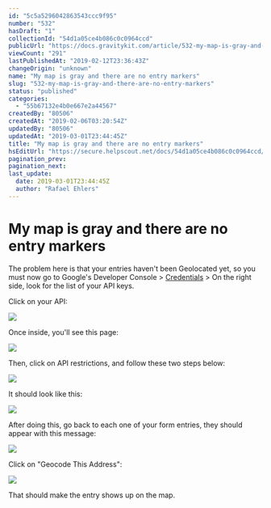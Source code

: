 ```yaml
---
id: "5c5a5296042863543ccc9f95"
number: "532"
hasDraft: "1"
collectionId: "54d1a05ce4b086c0c0964ccd"
publicUrl: "https://docs.gravitykit.com/article/532-my-map-is-gray-and-there-are-no-entry-markers"
viewCount: "291"
lastPublishedAt: "2019-02-12T23:36:43Z"
changeOrigin: "unknown"
name: "My map is gray and there are no entry markers"
slug: "532-my-map-is-gray-and-there-are-no-entry-markers"
status: "published"
categories: 
  - "55b67132e4b0e667e2a44567"
createdBy: "80506"
createdAt: "2019-02-06T03:20:54Z"
updatedBy: "80506"
updatedAt: "2019-03-01T23:44:45Z"
title: "My map is gray and there are no entry markers"
hsEditUrl: "https://secure.helpscout.net/docs/54d1a05ce4b086c0c0964ccd/article/5c5a5296042863543ccc9f95"
pagination_prev: 
pagination_next: 
last_update:
  date: 2019-03-01T23:44:45Z
  author: "Rafael Ehlers"
---
```


# My map is gray and there are no entry markers

The problem here is that your entries haven't been Geolocated yet, so you must now go to Google's Developer Console &gt; [Credentials](https://console.developers.google.com/apis/credentials) &gt; On the right side, look for the list of your API keys.

  
Click on your API:  
  
![](https://d33v4339jhl8k0.cloudfront.net/inline/24990/52223100c9ebfc803ca16db92808f5f50c90a889/c40f2137b5d9cd46a36553d9036ac02be45e13ee/b30b1bcea39085d1dab2a30d82b09331.png)  
  
Once inside, you'll see this page:  
  
![](https://d33v4339jhl8k0.cloudfront.net/inline/24990/3d6d3256c305e1e5401bfbe55eaebb0bc96ad674/f5a1d7768d4cdd362113a216aea0451bd12bc1dd/google-api-1.png)  
  
Then, click on API restrictions, and follow these two steps below:  
  
![](https://d33v4339jhl8k0.cloudfront.net/inline/24990/a91122d97f8734a4b2ecf17514a5695372431071/a934bc937ef3c9027a5ff2c8f9b9c61c53a598e8/gv-api-2.png)  
  
It should look like this:  
  
![](https://d33v4339jhl8k0.cloudfront.net/inline/24990/3fec01392da6480fb31174b4d0944b2a723411b1/e8dd29617d2f328ec026910fb3a1e133b447338a/gv-api-3.png)  
  
After doing this, go back to each one of your form entries, they should appear with this message:  
  
![](https://d33v4339jhl8k0.cloudfront.net/inline/24990/7d12d140866774a33bce3acbd716932c3b45d18a/8710fa9e98578694ab7beb9658515844a3814028/gv-not-geolocated-1.png)  
  
Click on "Geocode This Address":  
  
![](https://d33v4339jhl8k0.cloudfront.net/inline/24990/ee1a3d309d78e8a3dffcc525b5557d4467688421/d92abc1720a70beda64ffb347d9755305ed8da43/gv-not-geolocated-2.png)  
  
That should make the entry shows up on the map.